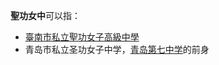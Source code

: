 {{不是|聖心女中}}
'''聖功女中'''可以指：

* [[臺南市私立聖功女子高級中學|臺南市私立聖功女子高級中學]]
* 青岛市私立圣功女子中学，[[青岛第七中学|青岛第七中学]]的前身

{{disambig|L|Cat=四字消歧义}}